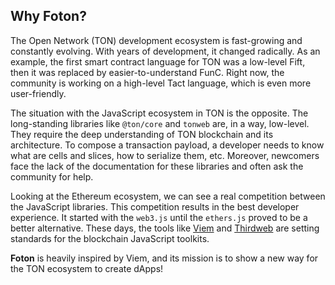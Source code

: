 ## Why Foton?

The Open Network (TON) development ecosystem is fast-growing and constantly evolving. With years of development, it changed radically.
As an example, the first smart contract language for TON was a low-level Fift, then it was replaced by easier-to-understand FunC.
Right now, the community is working on a high-level Tact language, which is even more user-friendly.

The situation with the JavaScript ecosystem in TON is the opposite. The long-standing libraries like `@ton/core` and `tonweb` are,
in a way, low-level. They require the deep understanding of TON blockchain and its architecture. To compose a transaction payload,
a developer needs to know what are cells and slices, how to serialize them, etc. Moreover, newcomers face the lack of the documentation
for these libraries and often ask the community for help.

Looking at the Ethereum ecosystem, we can see a real competition between the JavaScript libraries.
This competition results in the best developer experience. It started with the `web3.js` until the `ethers.js`
proved to be a better alternative. These days, the tools like [Viem](https://viem.sh/) and [Thirdweb](https://thirdweb.com/)
are setting standards for the blockchain JavaScript toolkits.

**Foton** is heavily inspired by Viem, and its mission is to show a new way for the TON ecosystem to create dApps!
